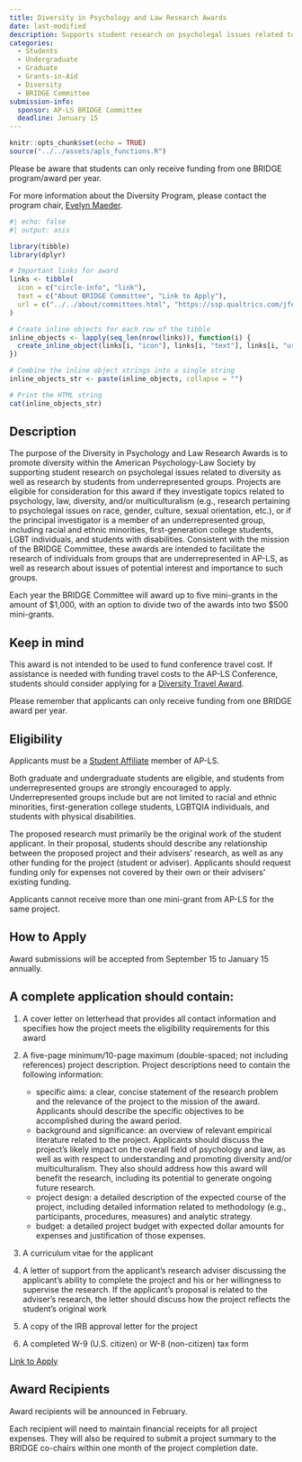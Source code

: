 ```yaml
---
title: Diversity in Psychology and Law Research Awards
date: last-modified
description: Supports student research on psycholegal issues related to diversity or conducted by individuals from underrepresented groups. 
categories: 
  - Students
  - Undergraduate
  - Graduate
  - Grants-in-Aid
  - Diversity
  - BRIDGE Committee
submission-info:
  sponsor: AP-LS BRIDGE Committee
  deadline: January 15
---
```



```r
knitr::opts_chunk$set(echo = TRUE)
source("../../assets/apls_functions.R")
```

::: vspace
:::

::: callout-note
Please be aware that students can only receive funding from one BRIDGE program/award per year.

For more information about the Diversity Program, please contact the program chair, [Evelyn Maeder](evelyn.maeder@carleton.ca).
```r
#| echo: false
#| output: asis

library(tibble)
library(dplyr)

# Important links for award
links <- tibble(
  icon = c("circle-info", "link"),
  text = c("About BRIDGE Committee", "Link to Apply"),
  url = c("../../about/committees.html", "https://ssp.qualtrics.com/jfe/form/SV_ePbaazCXWwNreZ0")
)

# Create inline objects for each row of the tibble
inline_objects <- lapply(seq_len(nrow(links)), function(i) {
  create_inline_object(links[i, "icon"], links[i, "text"], links[i, "url"])
})

# Combine the inline object strings into a single string
inline_objects_str <- paste(inline_objects, collapse = "")

# Print the HTML string
cat(inline_objects_str)
```
:::

::: vspace
:::

:::{.panel-tabset}
## Description

The purpose of the Diversity in Psychology and Law Research Awards is to promote diversity within the American Psychology-Law Society by supporting student research on psycholegal issues related to diversity as well as research by students from underrepresented groups. Projects are eligible for consideration for this award if they investigate topics related to psychology, law, diversity, and/or multiculturalism (e.g., research pertaining to psycholegal issues on race, gender, culture, sexual orientation, etc.), or if the principal investigator is a member of an underrepresented group, including racial and ethnic minorities, first-generation college students, LGBT individuals, and students with disabilities. Consistent with the mission of the BRIDGE Committee, these awards are intended to facilitate the research of individuals from groups that are underrepresented in AP-LS, as well as research about issues of potential interest and importance to such groups. 

Each year the BRIDGE Committee will award up to five mini-grants in the amount of $1,000, with an option to divide two of the awards into two $500 mini-grants.

:::{.callout-caution}
## Keep in mind
This award is not intended to be used to fund conference travel cost. If assistance is needed with funding travel costs to the AP-LS Conference, students should consider applying for a [Diversity Travel Award]("../awards/diversitytravelaward.qmd"). 

Please remember that applicants can only receive funding from one BRIDGE award per year. 
:::

## Eligibility

Applicants must be a [Student Affiliate]("../../membership/membership.qmd") member of AP-LS. 

Both graduate and undergraduate students are eligible, and students from underrepresented groups are strongly encouraged to apply. Underrepresented groups include but are not limited to racial and ethnic minorities, first-generation college students, LGBTQIA individuals, and students with physical disabilities.

The proposed research must primarily be the original work of the student applicant. In their proposal, students should describe any relationship between the proposed project and their advisers' research, as well as any other funding for the project (student or adviser). Applicants should request funding only for expenses not covered by their own or their advisers' existing funding. 

Applicants cannot receive more than one mini-grant from AP-LS for the same project.

## How to Apply

Award submissions will be accepted from September 15 to January 15 annually.

::: callout-tip
## A complete application should contain:

1.  A cover letter on letterhead that provides all contact information and specifies how the project meets the eligibility requirements for this award

2.  A five-page minimum/10-page maximum (double-spaced; not including references) project description. Project descriptions need to contain the following information:

    -   specific aims: a clear, concise statement of the research problem and the relevance of the project to the mission of the award. Applicants should describe the specific objectives to be accomplished during the award period.
    -   background and significance: an overview of relevant empirical literature related to the project. Applicants should discuss the project's likely impact on the overall field of psychology and law, as well as with respect to understanding and promoting diversity and/or multiculturalism. They also should address how this award will benefit the research, including its potential to generate ongoing future research.
    -   project design: a detailed description of the expected course of the project, including detailed information related to methodology (e.g., participants, procedures, measures) and analytic strategy.
    -   budget: a detailed project budget with expected dollar amounts for expenses and justification of those expenses.

3. A curriculum vitae for the applicant

4. A letter of support from the applicant's research adviser discussing the applicant's ability to complete the project and his or her willingness to supervise the research. If the applicant's proposal is related to the adviser's research, the letter should discuss how the project reflects the student's original work

5. A copy of the IRB approval letter for the project

6. A completed W-9 (U.S. citizen) or W-8 (non-citizen) tax form
:::

<a class="btn btn-primary" href="https://ssp.qualtrics.com/jfe/form/SV_ePbaazCXWwNreZ0" role="button">Link to Apply</a>

## Award Recipients

Award recipients will be announced in February. 

Each recipient will need to maintain financial receipts for all project expenses. They will also be required to submit a project summary to the BRIDGE co-chairs within one month of the project completion date.

:::


